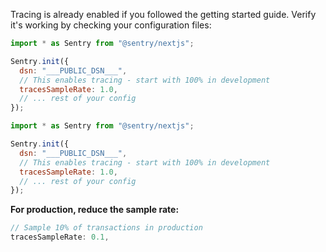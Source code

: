 Tracing is already enabled if you followed the getting started guide. Verify it's working by checking your configuration files:

```javascript {tabTitle:Client} {filename:instrumentation-client.(js|ts)}
import * as Sentry from "@sentry/nextjs";

Sentry.init({
  dsn: "___PUBLIC_DSN___",
  // This enables tracing - start with 100% in development
  tracesSampleRate: 1.0,
  // ... rest of your config
});
```

```javascript {tabTitle:Server} {filename:sentry.server.config.(js|ts)}
import * as Sentry from "@sentry/nextjs";

Sentry.init({
  dsn: "___PUBLIC_DSN___",
  // This enables tracing - start with 100% in development  
  tracesSampleRate: 1.0,
  // ... rest of your config
});
```

**For production, reduce the sample rate:**

```javascript
// Sample 10% of transactions in production
tracesSampleRate: 0.1,
```

